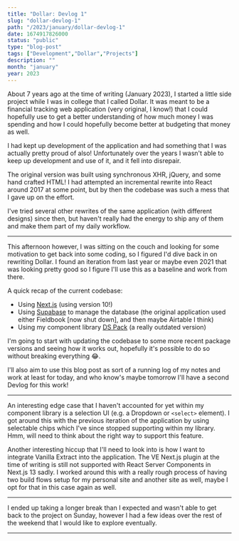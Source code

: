 ```yaml
---
title: "Dollar: Devlog 1"
slug: "dollar-devlog-1"
path: "/2023/january/dollar-devlog-1"
date: 1674917826000
status: "public"
type: "blog-post"
tags: ["Development","Dollar","Projects"]
description: ""
month: "january"
year: 2023
---
```



About 7 years ago at the time of writing (January 2023), I started a little side
project while I was in college that I called Dollar. It was meant to be a
financial tracking web application (very original, I know!) that I could
hopefully use to get a better understanding of how much money I was spending and
how I could hopefully become better at budgeting that money as well.

I had kept up development of the application and had something that I was
actually pretty proud of also! Unfortunately over the years I wasn't able to
keep up development and use of it, and it fell into disrepair.

The original version was built using synchronous XHR, jQuery, and some hand
crafted HTML! I had attempted an incremental rewrite into React around 2017 at
some point, but by then the codebase was such a mess that I gave up on the
effort.

I've tried several other rewrites of the same application (with different
designs) since then, but haven't really had the energy to ship any of them and
make them part of my daily workflow.

---

This afternoon however, I was sitting on the couch and looking for some
motivation to get back into some coding, so I figured I'd dive back in on
rewriting Dollar. I found an iteration from last year or maybe even 2021 that
was looking pretty good so I figure I'll use this as a baseline and work from
there.

A quick recap of the current codebase:

- Using [Next.js](https://nextjs.org/) (using version 10!)
- Using [Supabase](https://supabase.com/) to manage the database (the original
  application used either Fieldbook [now shut down], and then maybe Airtable I
  think)
- Using my component library [DS Pack](https://github.com/ds-pack/components) (a
  really outdated version)

I'm going to start with updating the codebase to some more recent package
versions and seeing how it works out, hopefully it's possible to do so without
breaking everything 😂.

I'll also aim to use this blog post as sort of a running log of my notes and
work at least for today, and who know's maybe tomorrow I'll have a second Devlog
for this work!

---

An interesting edge case that I haven't accounted for yet within my component
library is a selection UI (e.g. a Dropdown or `<select>` element). I got around
this with the previous iteration of the application by using selectable chips
which I've since stopped supporting within my library. Hmm, will need to think
about the right way to support this feature.

Another interesting hiccup that I'll need to look into is how I want to
integrate Vanilla Extract into the application. The VE Next.js plugin at the
time of writing is still not supported with React Server Components in Next.js
13 sadly. I worked around this with a really rough process of having two build
flows setup for my personal site and another site as well, maybe I opt for that
in this case again as well.

---

I ended up taking a longer break than I expected and wasn't able to get back to
the project on Sunday, however I had a few ideas over the rest of the weekend
that I would like to explore eventually.

<Spacer />

---

<Spacer />

